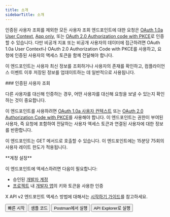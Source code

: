 ```yaml
---
title: 소개
sidebarTitle: 소개
---
```



인증된 사용자 조회를 제외한 모든 사용자 조회 엔드포인트에 대한 요청은 [OAuth 1.0a User Context](/ko/resources/fundamentals/authentication), [App only](/ko/resources/fundamentals/authentication#app-only-authentication-and-oauth-2-0-bearer-token), 또는 [OAuth 2.0 Authorization code with PKCE](ko/resources/fundamentals/authentication#oauth-2-0-authorization-code-flow-with-pkce-2)로 인증할 수 있습니다. 다만 비공개 지표 또는 비공개 사용자의 데이터에 접근하려면 OAuth 1.0a User Context나 OAuth 2.0 Authorization Code with PKCE를 사용하고, 요청에 인증된 사용자의 액세스 토큰을 함께 전달해야 합니다.    

이 엔드포인트는 사용자 최신 정보를 조회하거나 사용자의 존재를 확인하고, 컴플라이언스 이벤트 이후 저장된 정보를 업데이트하는 데 일반적으로 사용됩니다.

<div id="authenticated-user-lookup">
  ### 인증된 사용자 조회
</div>

다른 사용자를 대신해 인증하는 경우, 어떤 사용자를 대신해 요청을 보낼 수 있는지 확인하는 것이 중요합니다.

이 엔드포인트를 사용하려면 [OAuth 1.0a 사용자 컨텍스트](/ko/resources/fundamentals/authentication) 또는 [OAuth 2.0 Authorization Code with PKCE](ko/resources/fundamentals/authentication#oauth-2-0-authorization-code-flow-with-pkce-2)를 사용해야 합니다. 이 엔드포인트는 권한이 부여된 사용자, 즉 요청에 포함하여 전달하는 사용자 액세스 토큰과 연결된 사용자에 대한 정보를 반환합니다.

이 엔드포인트는 GET 메서드로 호출할 수 있습니다. 이 엔드포인트에는 15분당 75회의 사용자 레이트 한도가 적용됩니다.

<Note>
  **계정 설정**

  이 엔드포인트에 액세스하려면 다음이 필요합니다:

  - 승인된 [개발자 계정](https://developer.x.com/en/portal/petition/essential/basic-info)
  - [프로젝트](/ko/resources/fundamentals/projects) 내 [개발자 앱](/ko/resources/fundamentals/developer-apps)의 키와 토큰을 사용한 인증

  X API v2 엔드포인트 액세스 방법에 대해서는 [시작하기 가이드](/ko/x-api/getting-started/getting-access)를 참고하세요.
</Note>

<div className="flex space-x-2">
  <Button href="/ko/x-api/posts/hide-replies/quickstart">
    빠른 시작
  </Button>

  <Button href="https://github.com/xdevplatform/Twitter-API-v2-sample-code">
    샘플 코드
  </Button>

  <Button href="https://app.getpostman.com/run-collection/9956214-784efcda-ed4c-4491-a4c0-a26470a67400">
    Postman에서 실행
  </Button>

  <Button href="https://developer.x.com/apitools/api?endpoint=/2/users&method=get">
    API Explorer로 실행
  </Button>
</div>